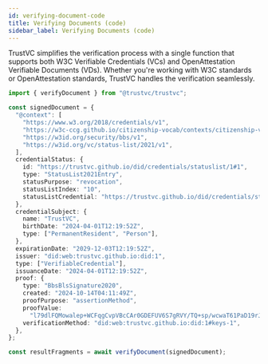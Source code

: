 ```yaml
---
id: verifying-document-code
title: Verifying Documents (code)
sidebar_label: Verifying Documents (code)
---
```


TrustVC simplifies the verification process with a single function that supports both W3C Verifiable Credentials (VCs) and OpenAttestation Verifiable Documents (VDs). Whether you're working with W3C standards or OpenAttestation standards, TrustVC handles the verification seamlessly.

```ts
import { verifyDocument } from "@trustvc/trustvc";

const signedDocument = {
  "@context": [
    "https://www.w3.org/2018/credentials/v1",
    "https://w3c-ccg.github.io/citizenship-vocab/contexts/citizenship-v1.jsonld",
    "https://w3id.org/security/bbs/v1",
    "https://w3id.org/vc/status-list/2021/v1",
  ],
  credentialStatus: {
    id: "https://trustvc.github.io/did/credentials/statuslist/1#1",
    type: "StatusList2021Entry",
    statusPurpose: "revocation",
    statusListIndex: "10",
    statusListCredential: "https://trustvc.github.io/did/credentials/statuslist/1",
  },
  credentialSubject: {
    name: "TrustVC",
    birthDate: "2024-04-01T12:19:52Z",
    type: ["PermanentResident", "Person"],
  },
  expirationDate: "2029-12-03T12:19:52Z",
  issuer: "did:web:trustvc.github.io:did:1",
  type: ["VerifiableCredential"],
  issuanceDate: "2024-04-01T12:19:52Z",
  proof: {
    type: "BbsBlsSignature2020",
    created: "2024-10-14T04:11:49Z",
    proofPurpose: "assertionMethod",
    proofValue:
      "l79dlFQMowalep+WCFqgCvpVBcCAr0GDEFUV6S7gRVY/TQ+sp/wcwaT61PaD19rJYUHlKfzccE4m7waZyoLEkBLFiK2g54Q2i+CdtYBgDdkUDsoULSBMcH1MwGHwdjfXpldFNFrHFx/IAvLVniyeMQ==",
    verificationMethod: "did:web:trustvc.github.io:did:1#keys-1",
  },
};

const resultFragments = await verifyDocument(signedDocument);
```
